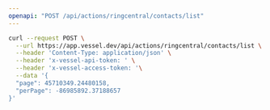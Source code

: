```yaml
---
openapi: "POST /api/actions/ringcentral/contacts/list"
---
```


<RequestExample>

```bash Request
curl --request POST \
  --url https://app.vessel.dev/api/actions/ringcentral/contacts/list \
  --header 'Content-Type: application/json' \
  --header 'x-vessel-api-token: ' \
  --header 'x-vessel-access-token: '\
  --data '{
  "page": 45710349.24480158,
  "perPage": -86985892.37188657
}'
```

</RequestExample>
